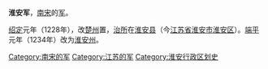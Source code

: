 '''淮安军'''，[[南宋|南宋]]的[[军_(行政区划)|军]]。

[[绍定|绍定]]元年（1228年），改[[楚州_(隋朝)|楚州]]置，[[治所|治所]]在[[淮安县|淮安县]]（今[[江苏省|江苏省]][[淮安市|淮安市]][[淮安区|淮安区]]）。[[端平|端平]]元年（1234年）改为[[淮安州|淮安州]]。

{{南宋行政区划小作品}}
{{DEFAULTSORT:H}}
[[Category:南宋的军|Category:南宋的军]]
[[Category:江苏的军|Category:江苏的军]]
[[Category:淮安行政区划史|Category:淮安行政区划史]]
